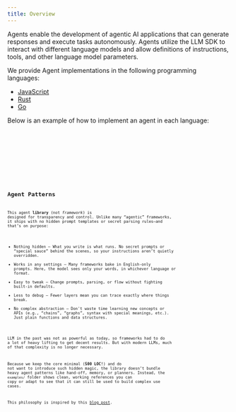 ```yaml
---
title: Overview
---
```



Agents enable the development of agentic AI applications that can generate responses and execute tasks autonomously. Agents utilize the LLM SDK to interact with different language models and allow definitions of instructions, tools, and other language model parameters.

We provide Agent implementations in the following programming languages:

- [JavaScript](https://github.com/hoangvvo/llm-sdk/tree/main/agent-js)
- [Rust](https://github.com/hoangvvo/llm-sdk/tree/main/agent-rust)
- [Go](https://github.com/hoangvvo/llm-sdk/tree/main/agent-go)

Below is an example of how to implement an agent in each language:

<Tabs>
  <TabItem label="TypeScript">
    <Code code={jsAgentCode} lang="typescript" title="agent.ts" />
  </TabItem>
  <TabItem label="Rust">
    <Code code={rustAgentCode} lang="rust" title="agent.rs" />
  </TabItem>
  <TabItem label="Go">
    <Code code={goAgentCode} lang="go" title="main.go" />
  </TabItem>
</Tabs>

## Agent Patterns

This agent **library** (not *framework*) is designed for transparency and control.
Unlike many “agentic” frameworks, it ships with no hidden prompt templates or secret parsing rules—and that’s on purpose:

- Nothing hidden – What you write is what runs. No secret prompts or “special sauce” behind the scenes, so your instructions aren’t quietly overridden.
- Works in any settings – Many frameworks bake in English-only prompts. Here, the model sees only your words, in whichever language or format.
- Easy to tweak – Change prompts, parsing, or flow without fighting built-in defaults.
- Less to debug – Fewer layers mean you can trace exactly where things break.
- No complex abstraction – Don't waste time learning new concepts or APIs (e.g., “chains”, “graphs”, syntax with special meanings, etc.). Just plain functions and data structures.

LLM in the past was not as powerful as today, so frameworks had to do a lot of heavy lifting to get decent results.
But with modern LLMs, much of that complexity is no longer necessary.

Because we keep the core minimal (**500 LOC!**) and do not want to introduce such hidden magic, the library doesn’t bundle heavy agent patterns like hand-off, memory, or planners.
Instead, the `examples/` folder shows clean, working references you can copy or adapt to see that it can still be used to build complex use cases.

This philosophy is inspired by this [blog post](https://hamel.dev/blog/posts/prompt/).